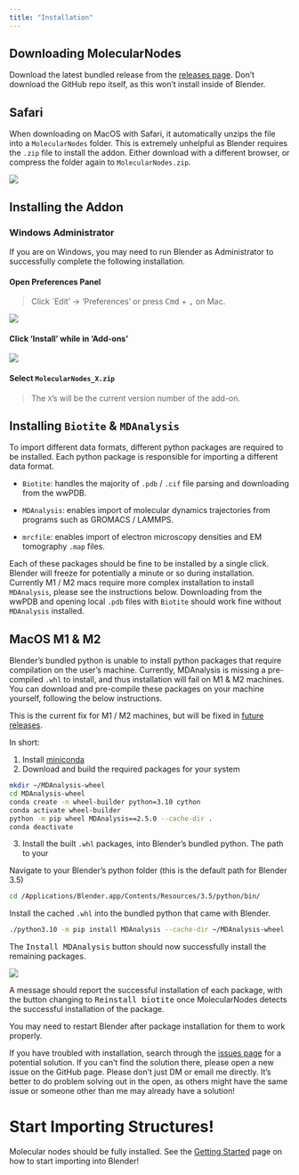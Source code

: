 ```yaml
---
title: "Installation"
---
```


## Downloading MolecularNodes

Download the latest bundled release from the [releases page](https://github.com/BradyAJohnston/MolecularNodes/releases/). Don't download the GitHub repo itself, as this won't install inside of Blender.

::: callout-note
# Safari

When downloading on MacOS with Safari, it automatically unzips the file into a `MolecularNodes` folder. This is extremely unhelpful as Blender requires the `.zip` file to install the addon. Either download with a different browser, or compress the folder again to `MolecularNodes.zip`.
:::

[![](images/mn-download.png){fig-alt="Screenshot of the MolecularNodes releases page on Github, with the relevant download link circled in red."}](https://github.com/BradyAJohnston/MolecularNodes/releases/)

## Installing the Addon

::: callout-warning
### Windows Administrator

If you are on Windows, you may need to run Blender as Administrator to successfully complete the following installation.
:::

#### Open Preferences Panel

> Click \`Edit' -\> 'Preferences' or press <kbd>Cmd</kbd> + <kbd> ,</kbd> on Mac.

![](images/mn-pref-open.png)

#### Click 'Install' while in 'Add-ons'

![](images/mn-pref-install-zip.png)

#### Select `MolecularNodes_X.zip`

> The `X`'s will be the current version number of the add-on.

## Installing `Biotite` & `MDAnalysis`

To import different data formats, different python packages are required to be installed. Each python package is responsible for importing a different data format.

-   `Biotite`: handles the majority of `.pdb` / `.cif` file parsing and downloading from the wwPDB.

-   `MDAnalysis`: enables import of molecular dynamics trajectories from programs such as GROMACS / LAMMPS.

-   `mrcfile`: enables import of electron microscopy densities and EM tomography `.map` files.

Each of these packages should be fine to be installed by a single click. Blender will freeze for potentially a minute or so during installation. Currently M1 / M2 macs require more complex installation to install `MDAnalysis`, please see the instructions below. Downloading from the wwPDB and opening local `.pdb` files with `Biotite` should work fine without `MDAnalysis` installed.

::: {.callout-warning collapse="true"}
## MacOS M1 & M2

Blender's bundled python is unable to install python packages that require compilation on the user's machine. Currently, MDAnalysis is missing a pre-compiled `.whl` to install, and thus installation will fail on M1 & M2 machines. You can download and pre-compile these packages on your machine yourself, following the below instructions.

This is the current fix for M1 / M2 machines, but will be fixed in [future releases](https://github.com/BradyAJohnston/MolecularNodes/issues/108#issuecomment-1467914853).

In short:

1.  Install [miniconda](https://docs.conda.io/en/latest/miniconda.html)
2.  Download and build the required packages for your system

``` bash
mkdir ~/MDAnalysis-wheel
cd MDAnalysis-wheel
conda create -n wheel-builder python=3.10 cython
conda activate wheel-builder
python -m pip wheel MDAnalysis==2.5.0 --cache-dir .
conda deactivate
```

3.  Install the built `.whl` packages, into Blender's bundled python. The path to your

Navigate to your Blender's python folder (this is the default path for Blender 3.5)

``` bash
cd /Applications/Blender.app/Contents/Resources/3.5/python/bin/
```

Install the cached `.whl` into the bundled python that came with Blender.

``` bash
./python3.10 -m pip install MDAnalysis --cache-dir ~/MDAnalysis-wheel
```

The <kbd>Install MDAnalysis</kbd> button should now successfully install the remaining packages.
:::

![](images/mn-pref-install-packages.png)

A message should report the successful installation of each package, with the button changing to <kbd>Reinstall biotite</kbd> once MolecularNodes detects the successful installation of the package.

You may need to restart Blender after package installation for them to work properly.

If you have troubled with installation, search through the [issues page](https://github.com/BradyAJohnston/MolecularNodes/issues) for a potential solution. If you can't find the solution there, please open a new issue on the GitHub page. Please don't just DM or email me directly. It's better to do problem solving out in the open, as others might have the same issue or someone other than me may already have a solution!

# Start Importing Structures!

Molecular nodes should be fully installed. See the [Getting Started](bradyajohnston.github.io/molecularNodes/getting-started.html) page on how to start importing into Blender!